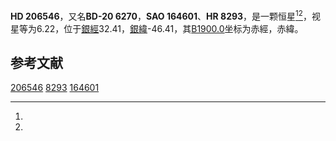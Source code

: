 {{Starbox begin
| name = HD 206546
}}
{{Starbox observe
| epoch = [[J2000.0|J2000.0]]
| constell = {{星座名待查}}<ref name=SIMBAD>{{cite web
 | url=http://simbad.u-strasbg.fr/simbad/sim-id?Ident=HR+8293
 | title =Pulsating variable Star
 | publisher=Centre de Données astronomiques de Strasbourg
 | work=SIMBAD
 | accessdate=2012-07-13}}</ref><ref name=DATA>{{cite web
 | url=http://vizier.u-strasbg.fr/viz-bin/VizieR-5?-out.add=.&-source=5050&-corr=PK=HR&-out.max=9999&HR=8293
 | title=VizieR Detailed Page
 | accessdate=2012-07-13
 | archive-date=2016-03-04
 | archive-url=https://web.archive.org/web/20160304221300/http://vizier.u-strasbg.fr/viz-bin/VizieR-5?-out.add=.&-source=5050&-corr=PK=HR&-out.max=9999&HR=8293
 | dead-url=no
 }}</ref>
| 星官 = 
| ra = {{RA|21|43|13.5}}<ref name=SIMBAD /><ref name=DATA />
| dec = {{DEC|-19|37|15}}<ref name=SIMBAD /><ref name=DATA />
| appmag_v = 6.22<ref name=SIMBAD /><ref name=DATA />
}}
{{Starbox character
| class = A3m<ref name=SIMBAD /><ref name=DATA />
| b-v = 0.27<ref name=SIMBAD /><ref name=DATA />
| u-b = 0.15<ref name=SIMBAD /><ref name=DATA />
| r-i = 0.12<ref name=SIMBAD /><ref name=DATA />
| variable = 
}}
{{Starbox astrometry
| radial_v = 0.15
| prop_mo_ra = -25
| parallax = 
| p_error = 
}}
{{Starbox catalog
| names =BD-20 6270，[[SAO星表|SAO]] 164601，[[HD星表|HD]] 206546，[[HR星表|HR]] 8293}}
{{Starbox reference |Simbad=HR+8293}}
{{Starbox end}}

'''HD 206546'''，又名'''BD-20 6270'''，'''SAO 164601'''、'''HR 8293'''，是一颗恒星<ref name=SIMBAD /><ref name=DATA />，视星等为6.22，位于[[銀道座標系|銀經]]32.41，[[銀道座標系|銀緯]]-46.41，其[[B1900.0|B1900.0]]坐标为赤經{{RA|21|37|37.9}}，赤緯{{DEC|-20|-46.41|39}}。

== 参考文献 ==
{{reflist}}

{{star-stub}}

[[Category:HD和HDE天體|206546]]
[[Category:HR天體|8293]]
[[Category:SAO天體|164601]]
